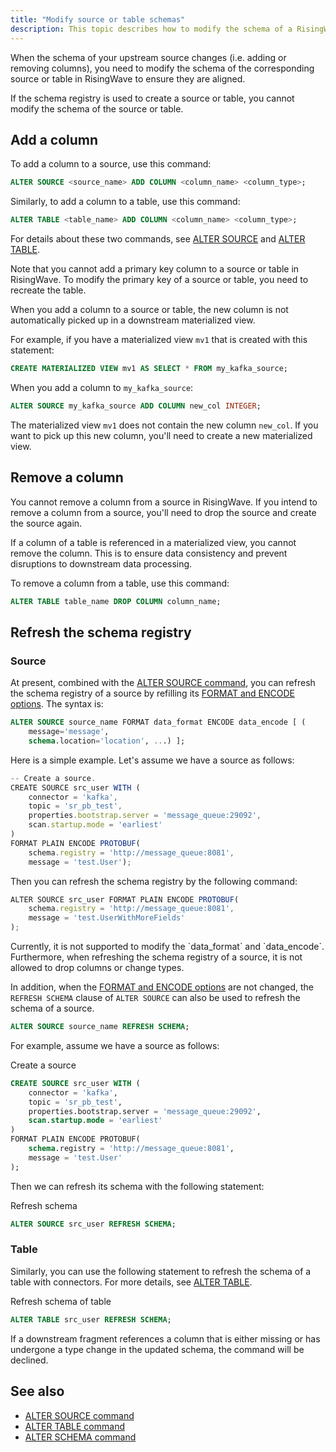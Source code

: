 ```yaml
---
title: "Modify source or table schemas"
description: This topic describes how to modify the schema of a RisingWave source or table.
---
```


When the schema of your upstream source changes (i.e. adding or removing columns), you need to modify the schema of the corresponding source or table in RisingWave to ensure they are aligned.

If the schema registry is used to create a source or table, you cannot modify the schema of the source or table.

## Add a column

To add a column to a source, use this command:

```sql
ALTER SOURCE <source_name> ADD COLUMN <column_name> <column_type>;
```

Similarly, to add a column to a table, use this command:

```sql
ALTER TABLE <table_name> ADD COLUMN <column_name> <column_type>;
```

For details about these two commands, see [ALTER SOURCE](/sql/commands/sql-alter-source) and [ALTER TABLE](/sql/commands/sql-alter-table).

<Note>
Note that you cannot add a primary key column to a source or table in RisingWave. To modify the primary key of a source or table, you need to recreate the table.
</Note>

When you add a column to a source or table, the new column is not automatically picked up in a downstream materialized view.

For example, if you have a materialized view `mv1` that is created with this statement:

```sql
CREATE MATERIALIZED VIEW mv1 AS SELECT * FROM my_kafka_source;
```

When you add a column to `my_kafka_source`:

```sql
ALTER SOURCE my_kafka_source ADD COLUMN new_col INTEGER;
```

The materialized view `mv1` does not contain the new column `new_col`. If you want to pick up this new column, you'll need to create a new materialized view.

## Remove a column

You cannot remove a column from a source in RisingWave. If you intend to remove a column from a source, you'll need to drop the source and create the source again.

If a column of a table is referenced in a materialized view, you cannot remove the column. This is to ensure data consistency and prevent disruptions to downstream data processing.

To remove a column from a table, use this command:

```sql
ALTER TABLE table_name DROP COLUMN column_name;
```

## Refresh the schema registry

### Source

At present, combined with the [ALTER SOURCE command](/sql/commands/sql-alter-source#format-and-encode-options), you can refresh the schema registry of a source by refilling its [FORMAT and ENCODE options](/ingestion/format-and-encode-parameters). The syntax is:

```sql
ALTER SOURCE source_name FORMAT data_format ENCODE data_encode [ (
    message='message',
    schema.location='location', ...) ];
```

Here is a simple example. Let's assume we have a source as follows:

```js
-- Create a source.
CREATE SOURCE src_user WITH (
    connector = 'kafka',
    topic = 'sr_pb_test',
    properties.bootstrap.server = 'message_queue:29092',
    scan.startup.mode = 'earliest'
)
FORMAT PLAIN ENCODE PROTOBUF(
    schema.registry = 'http://message_queue:8081',
    message = 'test.User');
```

Then you can refresh the schema registry by the following command:

```js
ALTER SOURCE src_user FORMAT PLAIN ENCODE PROTOBUF(
    schema.registry = 'http://message_queue:8081',
    message = 'test.UserWithMoreFields'
);
```

<Note>
Currently, it is not supported to modify the `data_format` and `data_encode`. Furthermore, when refreshing the schema registry of a source, it is not allowed to drop columns or change types.
</Note>

In addition, when the [FORMAT and ENCODE options](/ingestion/format-and-encode-parameters) are not changed, the `REFRESH SCHEMA` clause of `ALTER SOURCE` can also be used to refresh the schema of a source.

```sql
ALTER SOURCE source_name REFRESH SCHEMA;
```

For example, assume we have a source as follows:

Create a source

```sql
CREATE SOURCE src_user WITH (
    connector = 'kafka',
    topic = 'sr_pb_test',
    properties.bootstrap.server = 'message_queue:29092',
    scan.startup.mode = 'earliest'
)
FORMAT PLAIN ENCODE PROTOBUF(
    schema.registry = 'http://message_queue:8081',
    message = 'test.User'
);
```

Then we can refresh its schema with the following statement:

Refresh schema

```sql
ALTER SOURCE src_user REFRESH SCHEMA;
```

### Table

Similarly, you can use the following statement to refresh the schema of a table with connectors. For more details, see [ALTER TABLE](/sql/commands/sql-alter-table#refresh-schema).

Refresh schema of table

```sql
ALTER TABLE src_user REFRESH SCHEMA;
```

<Note>
If a downstream fragment references a column that is either missing or has undergone a type change in the updated schema, the command will be declined.
</Note>

## See also

* [ALTER SOURCE command](/sql/commands/sql-alter-source)
* [ALTER TABLE command](/sql/commands/sql-alter-table)
* [ALTER SCHEMA command](/sql/commands/sql-alter-schema)
